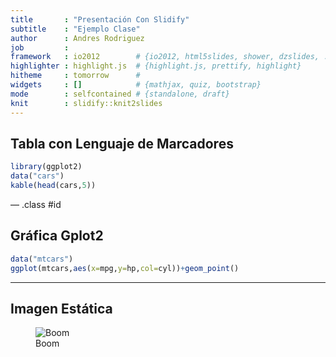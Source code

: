 ```yaml
---
title       : "Presentación Con Slidify" 
subtitle    : "Ejemplo Clase"
author      : Andres Rodriguez
job         : 
framework   : io2012        # {io2012, html5slides, shower, dzslides, ...}
highlighter : highlight.js  # {highlight.js, prettify, highlight}
hitheme     : tomorrow      # 
widgets     : []            # {mathjax, quiz, bootstrap}
mode        : selfcontained # {standalone, draft}
knit        : slidify::knit2slides
---
```


## Tabla con Lenguaje de Marcadores

```r
library(ggplot2)
data("cars")
kable(head(cars,5))
```


--- .class #id 

## Gráfica Gplot2

```r
data("mtcars")
ggplot(mtcars,aes(x=mpg,y=hp,col=cyl))+geom_point()
```

---

## Imagen Estática

![Boom](groot.jpg)




